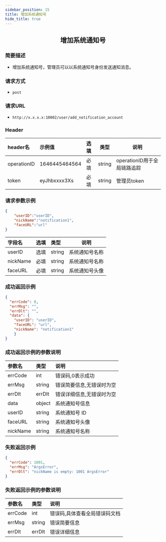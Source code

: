 ```yaml
---
sidebar_position: 15
title: 增加系统通知号
hide_title: true
---
```


<center>

## 增加系统通知号

</center>

### 简要描述
- 增加系统通知号，管理员可以以系统通知号身份发送通知消息。
### 请求方式
- `post`
### 请求URL
- `http://x.x.x.x:10002/user/add_notification_account`


### Header
|header名|示例值|选填|类型|说明|
|:----    |:-------    |:--- |---|------      |
|operationID|1646445464564|必填|string|operationID用于全局链路追踪|
|token|eyJhbxxxx3Xs|必填|string|管理员token|


### 请求参数示例


```json
{
    "userID":"userID",
    "nickName":"notification1",
    "faceURL":"url"
}
```
|字段名|选填|类型|说明|
|:----    |:-------    |:--- |---|
|userID|选填|string|系统通知号名称|
|nickName|必填|string|系统通知号名称|
|faceURL|必填|string|系统通知号头像|
### 成功返回示例


```json
{
  "errCode": 0,
  "errMsg": "",
  "errDlt": "",
  "data": {
    "userID": "userID",
    "faceURL": "url",
    "nickName": "notification1"
    }
}
```
### 成功返回示例的参数说明


| 参数名      | 类型     | 说明            |
|:---------|:-------|:--------------|
| errCode  | int    | 错误码,0表示成功     |
| errMsg   | string | 错误简要信息,无错误时为空 |
| errDlt   | errDlt | 错误详细信息,无错误时为空 |
|data|object|系统通知号信息|
| userID   | string | 系统通知号 ID      |
| faceURL  | string | 系统通知号头像       |
| nickName | string | 系统通知号名称       |
### 失败返回示例


```json
{
  "errCode": 1001,
  "errMsg": "ArgsError",
  "errDlt": "nickName is empty: 1001 ArgsError"
}
```
### 失败返回示例的参数说明


|参数名|类型|说明|
|:----    |:-------    |:--- |
|errCode|int|错误码,具体查看全局错误码文档|
|errMsg|string|错误简要信息|
|errDlt|errDlt|错误详细信息|